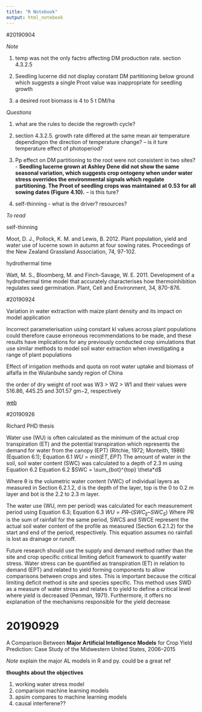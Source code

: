 ```yaml
---
title: "R Notebook"
output: html_notebook
---
```


#20190904

_Note_

1. temp was not the only factro affecting DM production rate. section 4.3.2.5

2. Seedling lucerne did not display constant DM partitioning below ground which suggests
a single Proot value was inappropriate for seedling growth

3. a desired root biomass is 4 to 5 t DM/ha

_Questions_

1. what are the rules to decide the regrowth cycle?

2. section 4.3.2.5. growth rate differed at the same mean air temperature dependingon the direction of temperature change? -- is it ture temperature effect of photoperiod? 


3. Pp effect on DM partitioning to the root were not consistent in two sites?  -
**Seedling lucerne grown at Ashley Dene did not show the same seasonal variation, which suggests crop ontogeny when under water stress overrides the environmental signals which regulate partitioning. The Proot of seedling crops was maintained at 0.53 for all sowing dates (Figure 4.10).** -- is this ture?

4. self-thinning - what is the driver? resources?

_To read_

self-thinning 

Moot, D. J., Pollock, K. M. and Lewis, B. 2012. Plant population, yield and water use of
lucerne sown in autumn at four sowing rates. Proceedings of the New Zealand
Grassland Association, 74, 97-102.

hydrothermal time 

Watt, M. S., Bloomberg, M. and Finch-Savage, W. E. 2011. Development of a
hydrothermal time model that accurately characterises how thermoinhibition
regulates seed germination. Plant, Cell and Environment, 34, 870-876.


#20190924


Variation in water extraction with maize plant density and its impact on model
application

Incorrect parameterisation using constant kl values across plant populations could therefore cause erroneous  recommendations to be made, and these results have implications for any previously conducted crop simulations that use similar methods to model soil water extraction
when investigating a range of plant populations


Effect of irrigation methods and quota on root water
uptake and biomass of alfalfa in the Wulanbuhe
sandy region of China


the order of dry weight of root was W3 > W2 > W1 and their values were 516.86, 445.25 and 301.57 gm−2, respectively 

[web](http://lvec.ibcas.ac.cn/BaiWenMing)

#20190926

Richard PHD thesis

Water use (WU) is often calculated as the minimum of the actual crop transpiration (ET)
and the potential transpiration which represents the demand for water from the canopy
(EPT) (Ritchie, 1972; Monteith, 1986) (Equation 6.1);
Equation 6.1 $WU = min(ET, EPT )$
The amount of water in the soil, soil water content (SWC) was calculated to a depth of
2.3 m using Equation 6.2 Equation 6.2 $SWC = \sum_{bot}^{top} \theta*d$

Where θ is the volumetric water content (VWC) of individual layers as measured in
Section 6.2.1.2, d is the depth of the layer, top is the 0 to 0.2 m layer and bot is the 2.2
to 2.3 m layer.



The water use (WU, mm per period) was calculated for each measurement period using
Equation 6.3;
Equation 6.3 $WU = PR – (SWC_E – SWC_S)$
Where PR is the sum of rainfall for the same period, SWCS and SWCE represent the
actual soil water content of the profile as measured (Section 6.2.1.2) for the start and
end of the period, respectively. This equation assumes no rainfall is lost as drainage or
runoff.

Future research should use the supply and demand method rather than the site and crop
specific critical limiting deficit framework to quantify water stress. Water stress can be
quantified as transpiration (ET) in relation to demand (EPT) and related to yield forming
components to allow comparisons between crops and sites. This is important because
the critical limiting deficit method is site and species specific. This method uses SWD
as a measure of water stress and relates it to yield to define a critical level where yield is
decreased (Penman, 1971). Furthermore, it offers no explanation of the mechanisms
responsible for the yield decrease


# 20190929

A Comparison Between **Major Artificial Intelligence Models** for Crop Yield Prediction: Case Study of the Midwestern United States, 2006–2015

_Note_ explain the major AL models in R and py. could be a great ref

**thoughts about the objectives**

1. working water stress model 
2. comparison machine learning models 
3. apsim compares to machine learning models 
4. causal interferene??